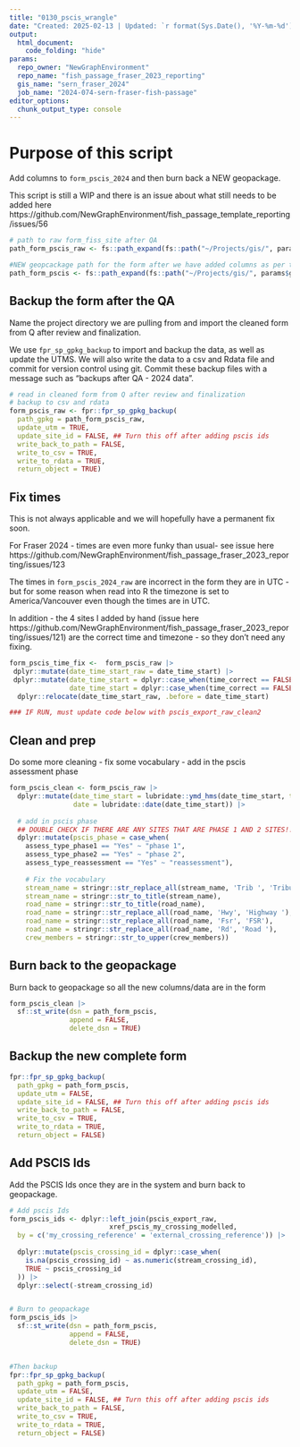 ```yaml
---
title: "0130_pscis_wrangle"
date: "Created: 2025-02-13 | Updated: `r format(Sys.Date(), '%Y-%m-%d')`"
output: 
  html_document:
    code_folding: "hide"
params:
  repo_owner: "NewGraphEnvironment"
  repo_name: "fish_passage_fraser_2023_reporting"
  gis_name: "sern_fraser_2024"
  job_name: "2024-074-sern-fraser-fish-passage"
editor_options: 
  chunk_output_type: console
---
```



# Purpose of this script

Add columns to `form_pscis_2024` and then burn back a NEW geopackage.

This script is still a WIP and there is an issue about what still needs to be added here https://github.com/NewGraphEnvironment/fish_passage_template_reporting/issues/56


```r
# path to raw form_fiss_site after QA
path_form_pscis_raw <- fs::path_expand(fs::path("~/Projects/gis/", params$gis_name, "/data_field/2024/form_pscis_2024_raw.gpkg"))

#NEW geopcackage path for the form after we have added columns as per this script
path_form_pscis <- fs::path_expand(fs::path("~/Projects/gis/", params$gis_name, "/data_field/2024/form_pscis_2024.gpkg"))
```



## Backup the form after the QA

Name the project directory we are pulling from and import the cleaned form from Q after review and finalization.

We use `fpr_sp_gpkg_backup` to import and backup the data, as well as update the UTMS. We will also write the data to a csv and Rdata file and commit for version control using git. Commit these backup files with a message such as "backups after QA - 2024 data".


```r

# read in cleaned form from Q after review and finalization
# backup to csv and rdata
form_pscis_raw <- fpr::fpr_sp_gpkg_backup(
  path_gpkg = path_form_pscis_raw,
  update_utm = TRUE,
  update_site_id = FALSE, ## Turn this off after adding pscis ids
  write_back_to_path = FALSE,
  write_to_csv = TRUE,
  write_to_rdata = TRUE,
  return_object = TRUE)
```


## Fix times

This is not always applicable and we will hopefully have a permanent fix soon.

For Fraser 2024 - times are even more funky than usual- see issue here https://github.com/NewGraphEnvironment/fish_passage_fraser_2023_reporting/issues/123

The times in `form_pscis_2024_raw` are incorrect in the form they are in UTC - but for some reason when read into R the timezone is set to America/Vancouver even though the times are in UTC.

In addition - the 4 sites I added by hand (issue here https://github.com/NewGraphEnvironment/fish_passage_fraser_2023_reporting/issues/121) are the correct time and timezone - so they don't need any fixing. 



```r

form_pscis_time_fix <-  form_pscis_raw |> 
 dplyr::mutate(date_time_start_raw = date_time_start) |> 
 dplyr::mutate(date_time_start = dplyr::case_when(time_correct == FALSE ~ lubridate::force_tz(date_time_start_raw, tzone = "UTC"), TRUE ~ date_time_start_raw),
               date_time_start = dplyr::case_when(time_correct == FALSE ~ lubridate::with_tz(date_time_start, tzone = "America/Vancouver"), TRUE ~ date_time_start_raw)) |> 
  dplyr::relocate(date_time_start_raw, .before = date_time_start)

### IF RUN, must update code below with pscis_export_raw_clean2

```


## Clean and prep

Do some more cleaning
- fix some vocabulary
- add in the pscis assessment phase

```r

form_pscis_clean <- form_pscis_raw |>
  dplyr::mutate(date_time_start = lubridate::ymd_hms(date_time_start, tz = "America/Vancouver"),
                date = lubridate::date(date_time_start)) |>
  
  # add in pscis phase
  ## DOUBLE CHECK IF THERE ARE ANY SITES THAT ARE PHASE 1 AND 2 SITES!!! FIRST TIME HAB CON SITES
  dplyr::mutate(pscis_phase = case_when(
    assess_type_phase1 == "Yes" ~ "phase 1",
    assess_type_phase2 == "Yes" ~ "phase 2",
    assess_type_reassessment == "Yes" ~ "reassessment"),
    
    # Fix the vocabulary
    stream_name = stringr::str_replace_all(stream_name, 'Trib ', 'Tributary '),
    stream_name = stringr::str_to_title(stream_name),
    road_name = stringr::str_to_title(road_name),
    road_name = stringr::str_replace_all(road_name, 'Hwy', 'Highway '),
    road_name = stringr::str_replace_all(road_name, 'Fsr', 'FSR'),
    road_name = stringr::str_replace_all(road_name, 'Rd', 'Road '),
    crew_members = stringr::str_to_upper(crew_members))

```

## Burn back to the geopackage
Burn back to geopackage so all the new columns/data are in the form

```r
form_pscis_clean |> 
  sf::st_write(dsn = path_form_pscis,
               append = FALSE,
               delete_dsn = TRUE)

```


## Backup the new complete form 

```r

fpr::fpr_sp_gpkg_backup(
  path_gpkg = path_form_pscis,
  update_utm = FALSE,
  update_site_id = FALSE, ## Turn this off after adding pscis ids
  write_back_to_path = FALSE,
  write_to_csv = TRUE,
  write_to_rdata = TRUE,
  return_object = FALSE)
```




## Add PSCIS Ids

Add the PSCIS Ids once they are in the system and burn back to geopackage.

```r

# Add pscis Ids
form_pscis_ids <- dplyr::left_join(pscis_export_raw,
                         xref_pscis_my_crossing_modelled,
  by = c('my_crossing_reference' = 'external_crossing_reference')) |>
  
  dplyr::mutate(pscis_crossing_id = dplyr::case_when(
    is.na(pscis_crossing_id) ~ as.numeric(stream_crossing_id),
    TRUE ~ pscis_crossing_id
  )) |> 
  dplyr::select(-stream_crossing_id)


# Burn to geopackage
form_pscis_ids |> 
  sf::st_write(dsn = path_form_pscis,
               append = FALSE,
               delete_dsn = TRUE)


#Then backup
fpr::fpr_sp_gpkg_backup(
  path_gpkg = path_form_pscis,
  update_utm = FALSE,
  update_site_id = FALSE, ## Turn this off after adding pscis ids
  write_back_to_path = FALSE,
  write_to_csv = TRUE,
  write_to_rdata = TRUE,
  return_object = FALSE)
```

